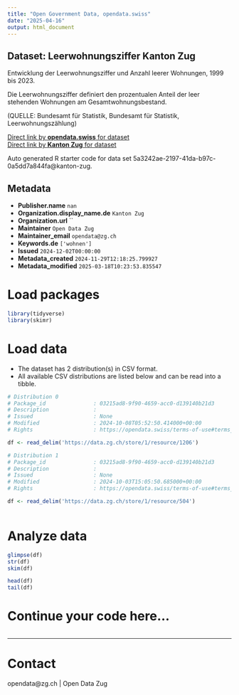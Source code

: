 ```yaml
---
title: "Open Government Data, opendata.swiss"
date: "2025-04-16"
output: html_document
---
```


## Dataset: Leerwohnungsziffer Kanton Zug

Entwicklung der Leerwohnungsziffer und Anzahl leerer Wohnungen, 1999 bis 2023.						

Die Leerwohnungsziffer definiert den prozentualen Anteil der leer stehenden Wohnungen am Gesamtwohnungsbestand.

(QUELLE: Bundesamt für Statistik, Bundesamt für Statistik, Leerwohnungszählung)

[Direct link by **opendata.swiss** for dataset](https://opendata.swiss/de/dataset/leerwohnungsziffer-kanton-zug)<br>
[Direct link by **Kanton Zug** for dataset](https://www.zg.ch/behoerden/gesundheitsdirektion/statistikfachstelle/themen/09bau-und-wohnungswesen/wohnungen-2)

Auto generated R starter code for data set 5a3242ae-2197-41da-b97c-0a5dd7a844fa@kanton-zug.

## Metadata

- **Publisher.name** `nan`
- **Organization.display_name.de** `Kanton Zug`
- **Organization.url** ``
- **Maintainer** `Open Data Zug`
- **Maintainer_email** `opendata@zg.ch`
- **Keywords.de** `['wohnen']`
- **Issued** `2024-12-02T00:00:00`
- **Metadata_created** `2024-11-29T12:18:25.799927`
- **Metadata_modified** `2025-03-18T10:23:53.835547`


# Load packages

```r

library(tidyverse)
library(skimr)

```

# Load data

-   The dataset has 2 distribution(s) in CSV format.
-   All available CSV distributions are listed below and can be read into a tibble.

```r

# Distribution 0
# Package_id               : 03215ad8-9f90-4659-acc0-d139140b21d3
# Description              : 
# Issued                   : None
# Modified                 : 2024-10-08T05:52:50.414000+00:00
# Rights                   : https://opendata.swiss/terms-of-use#terms_by

df <- read_delim('https://data.zg.ch/store/1/resource/1206')

# Distribution 1
# Package_id               : 03215ad8-9f90-4659-acc0-d139140b21d3
# Description              : 
# Issued                   : None
# Modified                 : 2024-10-03T15:05:50.685000+00:00
# Rights                   : https://opendata.swiss/terms-of-use#terms_by

df <- read_delim('https://data.zg.ch/store/1/resource/504')



```

# Analyze data

```r

glimpse(df)
str(df)
skim(df)

head(df)
tail(df)

```

# Continue your code here...

```r

```

------------------------------------------------------------------------

# Contact

opendata@zg.ch | Open Data Zug
